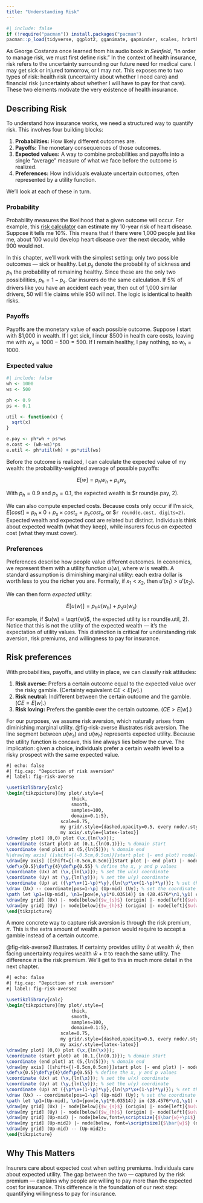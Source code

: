 ```yaml
---
title: "Understanding Risk"
---
```


```r
#| include: false
if (!require("pacman")) install.packages("pacman")
pacman::p_load(tidyverse, ggplot2, gganimate, gapminder, scales, hrbrthemes, OECD, here, png, gifski, magick, pdftools)
```

As George Costanza once learned from his audio book in *Seinfeld*, “In order to manage risk, we must first define risk.” In the context of health insurance, risk refers to the uncertainty surrounding our future need for medical care. I may get sick or injured tomorrow, or I may not. This exposes me to two types of risk: health risk (uncertainty about whether I need care) and financial risk (uncertainty about whether I will have to pay for that care). These two elements motivate the very existence of health insurance.

## Describing Risk

To understand how insurance works, we need a structured way to quantify risk. This involves four building blocks:

1. **Probabilities:** How likely different outcomes are.
2. **Payoffs:** The monetary consequences of those outcomes.
3. **Expected values:** A way to combine probabilities and payoffs into a single “average” measure of what we face before the outcome is realized.
4. **Preferences:** How individuals evaluate uncertain outcomes, often represented by a utility function.

We’ll look at each of these in turn.

### Probability

Probability measures the likelihood that a given outcome will occur. For example, this [risk calculator](https://tools.acc.org/ascvd-risk-estimator-plus/#!/calculate/estimate/) can estimate my 10-year risk of heart disease. Suppose it tells me 10%. This means that if there were 1,000 people just like me, about 100 would develop heart disease over the next decade, while 900 would not.

In this chapter, we’ll work with the simplest setting: only two possible outcomes — sick or healthy. Let $p_s$ denote the probability of sickness and $p_h$ the probability of remaining healthy. Since these are the only two possibilities, $p_h = 1 - p_s$. Car insurers do the same calculation. If 5% of drivers like you have an accident each year, then out of 1,000 similar drivers, 50 will file claims while 950 will not. The logic is identical to health risks.

### Payoffs

Payoffs are the monetary value of each possible outcome. Suppose I start with \$1,000 in wealth. If I get sick, I incur \$500 in health care costs, leaving me with $w_s = 1000 - 500 = 500$. If I remain healthy, I pay nothing, so $w_h = 1000$.

### Expected value

```r
#| include: false
wh <- 1000
ws <- 500

ph <- 0.9
ps <- 0.1

util <- function(x) {
  sqrt(x)
}

e.pay <- ph*wh + ps*ws
e.cost <- (wh-ws)*ps
e.util <- ph*util(wh) + ps*util(ws)

```

Before the outcome is realized, I can calculate the expected value of my wealth: the probability-weighted average of possible payoffs:

$$E[w] = p_{h}w_{h} + p_{s}w_{s}$$

With $p_h = 0.9$ and $p_s = 0.1$, the expected wealth is $r round(e.pay, 2).

We can also compute expected costs. Because costs only occur if I’m sick, $E[cost]=p_{h} \times 0 + p_{s} \times cost_{s} = p_{s}cost_{s}$, or \$`r round(e.cost, digits=2)`. Expected wealth and expected cost are related but distinct. Individuals think about expected wealth (what they keep), while insurers focus on expected cost (what they must cover).

### Preferences

Preferences describe how people value different outcomes. In economics, we represent them with a utility function $u(w)$, where $w$ is wealth. A standard assumption is diminishing marginal utility: each extra dollar is worth less to you the richer you are. Formally, if $x_1 < x_2$, then $u'(x_1) > u'(x_2)$.

We can then form *expected utility*:

$$E[u(w)]=p_{h}u(w_{h}) + p_{s}u(w_{s})$$

For example, if $u(w) = \sqrt{w}$, the expected utility is r round(e.util, 2). Notice that this is not the utility of the expected wealth — it’s the expectation of utility values. This distinction is critical for understanding risk aversion, risk premiums, and willingness to pay for insurance.

## Risk preferences

With probabilities, payoffs, and utility in place, we can classify risk attitudes:

1. **Risk averse:** Prefers a certain outcome equal to the expected value over the risky gamble. (Certainty equivalent $CE < E[w]$.)
2. **Risk neutral:** Indifferent between the certain outcome and the gamble. ($CE = E[w]$.)
3. **Risk loving:** Prefers the gamble over the certain outcome. ($CE > E[w]$.)

For our purposes, we assume risk aversion, which naturally arises from diminishing marginal utility. @fig-risk-averse illustrates risk aversion. The line segment between $u(w_s)$ and $u(w_h)$ represents expected utility. Because the utility function is concave, this line always lies below the curve. The implication: given a choice, individuals prefer a certain wealth level to a risky prospect with the same expected value.


```tikz
#| echo: false
#| fig.cap: "Depiction of risk aversion"
#| label: fig-risk-averse

\usetikzlibrary{calc}
\begin{tikzpicture}[my plot/.style={
                        thick,
                        smooth,
                        samples=100,
                        domain=0.1:5},
                    scale=0.75,
                    my grid/.style={dashed,opacity=0.5, every node/.style={black,opacity=1, transform shape}},
                    my axis/.style={latex-latex}]
\draw[my plot] (0,0) plot (\x,{ln(\x)});
\coordinate (start plot) at (0.1,{ln(0.1)}); % domain start
\coordinate (end plot) at (5,{ln(5)}); % domain end
%\draw[my axis] ([shift={(-0.5cm,0.5cm)}]start plot |- end plot) node[left] {$u(\cdot)$} |- node[coordinate](origin){} ([shift={(0.5cm,-0.5cm)}]start plot -| end plot) node[below] {$\cdot$};
\draw[my axis] ([shift={(-0.5cm,0.5cm)}]start plot |- end plot) |- node[coordinate](origin){} ([shift={(0.5cm,-0.5cm)}]start plot -| end plot);
\def\x{0.5}\def\y{4}\def\p{0.55} % define the x, y and p values
\coordinate (Ux) at (\x,{ln(\x)}); % set the u(x) coordinate
\coordinate (Uy) at (\y,{ln(\y)}); % set the u(y) coordinate
\coordinate (Up) at ({\p*\x+(1-\p)*\y},{ln(\p*\x+(1-\p)*\y)}); % set the u(p*x+(1-p)*y) coordinate
\draw (Ux) -- coordinate[pos=1-\p] (Up-mid) (Uy); % set the coordinate on the linear curve
\path let \p1=(Up-mid), \n1={pow(e,\y1*0.03514)} in (28.4576*\n1,\y1) coordinate (Up-mid2); 
\draw[my grid] (Ux) |- node[below]{$w_{s}$} (origin) |- node[left]{$u(w_{s})$} cycle;
\draw[my grid] (Uy) |- node[below]{$w_{h}$} (origin) |- node[left]{$u(w_{h})$} cycle;
\end{tikzpicture}
```

A more concrete way to capture risk aversion is through the risk premium, $\pi$. This is the extra amount of wealth a person would require to accept a gamble instead of a certain outcome.

@fig-risk-averse2 illustrates. If certainty provides utility $\bar{u}$ at wealth $\bar{w}$, then facing uncertainty requires wealth $\bar{w} + \pi$ to reach the same utility. The difference $\pi$ is the risk premium. We'll get to this in much more detail in the next chapter.

```tikz
#| echo: false
#| fig.cap: "Depiction of risk aversion"
#| label: fig-risk-averse2

\usetikzlibrary{calc}
\begin{tikzpicture}[my plot/.style={
                        thick,
                        smooth,
                        samples=100,
                        domain=0.1:5},
                    scale=0.75,
                    my grid/.style={dashed,opacity=0.5, every node/.style={black,opacity=1, transform shape}},
                    my axis/.style={latex-latex}]
\draw[my plot] (0,0) plot (\x,{ln(\x)});
\coordinate (start plot) at (0.1,{ln(0.1)}); % domain start
\coordinate (end plot) at (5,{ln(5)}); % domain end
\draw[my axis] ([shift={(-0.5cm,0.5cm)}]start plot |- end plot) |- node[coordinate](origin){} ([shift={(0.5cm,-0.5cm)}]start plot -| end plot);
\def\x{0.5}\def\y{4}\def\p{0.55} % define the x, y and p values
\coordinate (Ux) at (\x,{ln(\x)}); % set the u(x) coordinate
\coordinate (Uy) at (\y,{ln(\y)}); % set the u(y) coordinate
\coordinate (Up) at ({\p*\x+(1-\p)*\y},{ln(\p*\x+(1-\p)*\y)}); % set the u(p*x+(1-p)*y) coordinate
\draw (Ux) -- coordinate[pos=1-\p] (Up-mid) (Uy); % set the coordinate on the linear curve
\path let \p1=(Up-mid), \n1={pow(e,\y1*0.03514)} in (28.4576*\n1,\y1) coordinate (Up-mid2); 
\draw[my grid] (Ux) |- node[below]{$w_{s}$} (origin) |- node[left]{$u(w_{s})$} cycle;
\draw[my grid] (Uy) |- node[below]{$w_{h}$} (origin) |- node[left]{$u(w_{h})$} cycle;
\draw[my grid] (Up-mid) |- node[below,font=\scriptsize]{$\bar{w}+\pi$} (origin);
\draw[my grid] (Up-mid2) |- node[below, font=\scriptsize]{$\bar{w}$} (origin) |- node[left]{$\bar{u}$} cycle;
\draw[my grid] (Up-mid) -- (Up-mid2);
\end{tikzpicture}
```


## Why This Matters

Insurers care about expected cost when setting premiums. Individuals care about expected utility. The gap between the two — captured by the risk premium — explains why people are willing to pay more than the expected cost for insurance. This difference is the foundation of our next step: quantifying willingness to pay for insurance.